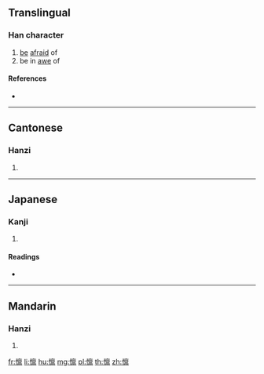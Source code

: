 {{also|懍}}
==Translingual==

===Han character===
{{Han char|rn=61|rad=心|as=13|sn=16|four=|canj=PYWF|ids=⿰忄禀}}

# [[be]] [[afraid]] of
# be in [[awe]] of

====References====
* {{Han ref|kx=0406.141|hdz=42362.090|uh=61D4|ud=25044}}

----

==Cantonese==

===Hanzi===
{{yue-hanzi|jyut=[[lam5]]|y=lam5}}

# {{defn|lang=yue|sort=心13}}

----

==Japanese==

===Kanji===
{{ja-kanji|grade=|rs=心13}}

# {{defn|lang=ja|sort=心13}}

====Readings====
* {{ja-readings|on=[[りん]] (rin), [[らん]] (ran)|kun=[[おそれる]] (osoreru)}}

----

==Mandarin==

===Hanzi===
{{cmn-hanzi|tra=懍|pin=[[lǐn]] ([[lin3]])|wg=lin<sup>3</sup>}}

# {{defn|lang=cmn|sort=心13}}

[[fr:懔]]
[[li:懔]]
[[hu:懔]]
[[mg:懔]]
[[pl:懔]]
[[th:懔]]
[[zh:懔]]